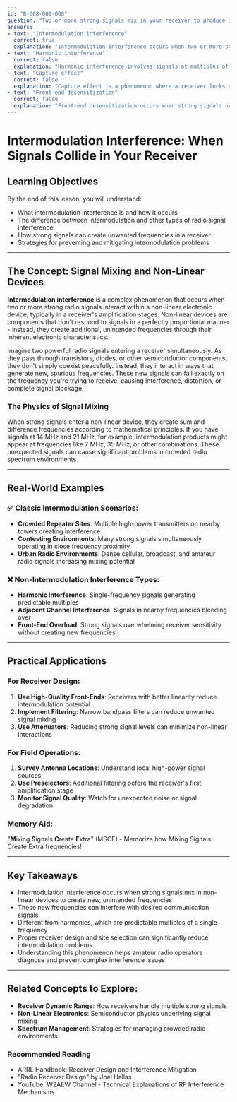 ```yaml
---
id: "B-008-001-008"
question: "Two or more strong signals mix in your receiver to produce interference on a desired frequency. What is this called?"
answers:
- text: "Intermodulation interference"
  correct: true
  explanation: "Intermodulation interference occurs when two or more strong signals combine in a non-linear device (like a receiver's amplification stages) to create additional, unwanted frequencies. These new spurious signals can interfere with the desired communication frequency, causing distortion or complete signal blockage. The non-linear mixing happens in semiconductor junctions, creating sum and difference frequencies that can fall on the same frequency as the desired signal."
- text: "Harmonic interference"
  correct: false
  explanation: "Harmonic interference involves signals at multiples of a fundamental frequency (like 7 MHz and 14 MHz), whereas intermodulation interference involves mixing of different strong signals to create new, unintended frequencies. Harmonics are generated by a single signal, not by the interaction of multiple signals as in intermodulation."
- text: "Capture effect"
  correct: false
  explanation: "Capture effect is a phenomenon where a receiver locks onto the strongest signal in a given frequency, effectively blocking weaker signals. Unlike intermodulation interference, capture effect doesn't involve the generation of new frequencies through signal mixing, but rather selective signal reception based on signal strength."
- text: "Front-end desensitization"
  correct: false
  explanation: "Front-end desensitization occurs when strong signals overwhelm a receiver's front-end circuitry, reducing its ability to detect weak signals. While related to signal interference, it doesn't involve the active mixing of signals to create new frequencies like intermodulation interference does."
---
```


# Intermodulation Interference: When Signals Collide in Your Receiver

## Learning Objectives
By the end of this lesson, you will understand:
- What intermodulation interference is and how it occurs
- The difference between intermodulation and other types of radio signal interference
- How strong signals can create unwanted frequencies in a receiver
- Strategies for preventing and mitigating intermodulation problems

---

## The Concept: Signal Mixing and Non-Linear Devices

**Intermodulation interference** is a complex phenomenon that occurs when two or more strong radio signals interact within a non-linear electronic device, typically in a receiver's amplification stages. Non-linear devices are components that don't respond to signals in a perfectly proportional manner - instead, they create additional, unintended frequencies through their inherent electronic characteristics.

Imagine two powerful radio signals entering a receiver simultaneously. As they pass through transistors, diodes, or other semiconductor components, they don't simply coexist peacefully. Instead, they interact in ways that generate new, spurious frequencies. These new signals can fall exactly on the frequency you're trying to receive, causing interference, distortion, or complete signal blockage.

### The Physics of Signal Mixing

When strong signals enter a non-linear device, they create sum and difference frequencies according to mathematical principles. If you have signals at 14 MHz and 21 MHz, for example, intermodulation products might appear at frequencies like 7 MHz, 35 MHz, or other combinations. These unexpected signals can cause significant problems in crowded radio spectrum environments.

---

## Real-World Examples

### ✅ Classic Intermodulation Scenarios:
- **Crowded Repeater Sites**: Multiple high-power transmitters on nearby towers creating interference
- **Contesting Environments**: Many strong signals simultaneously operating in close frequency proximity
- **Urban Radio Environments**: Dense cellular, broadcast, and amateur radio signals increasing mixing potential

### ❌ Non-Intermodulation Interference Types:
- **Harmonic Interference**: Single-frequency signals generating predictable multiples
- **Adjacent Channel Interference**: Signals in nearby frequencies bleeding over
- **Front-End Overload**: Strong signals overwhelming receiver sensitivity without creating new frequencies

---

## Practical Applications

### For Receiver Design:
1. **Use High-Quality Front-Ends**: Receivers with better linearity reduce intermodulation potential
2. **Implement Filtering**: Narrow bandpass filters can reduce unwanted signal mixing
3. **Use Attenuators**: Reducing strong signal levels can minimize non-linear interactions

### For Field Operations:
1. **Survey Antenna Locations**: Understand local high-power signal sources
2. **Use Preselectors**: Additional filtering before the receiver's first amplification stage
3. **Monitor Signal Quality**: Watch for unexpected noise or signal degradation

### Memory Aid:
"**M**ixing **S**ignals **C**reate **E**xtra" (MSCE) - Memorize how Mixing Signals Create Extra frequencies!

---

## Key Takeaways

- Intermodulation interference occurs when strong signals mix in non-linear devices to create new, unintended frequencies
- These new frequencies can interfere with desired communication signals
- Different from harmonics, which are predictable multiples of a single frequency
- Proper receiver design and site selection can significantly reduce intermodulation problems
- Understanding this phenomenon helps amateur radio operators diagnose and prevent complex interference issues

---

## Related Concepts to Explore:
- **Receiver Dynamic Range**: How receivers handle multiple strong signals
- **Non-Linear Electronics**: Semiconductor physics underlying signal mixing
- **Spectrum Management**: Strategies for managing crowded radio environments

### Recommended Reading
- ARRL Handbook: Receiver Design and Interference Mitigation
- "Radio Receiver Design" by Joel Hallas
- YouTube: W2AEW Channel - Technical Explanations of RF Interference Mechanisms